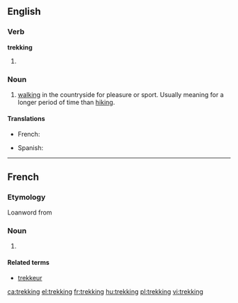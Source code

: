 ==English==

===Verb===
'''trekking'''

# {{present participle of|[[trek]]}}

===Noun===
{{en-noun|-}}

# [[walking]] in the countryside for pleasure or sport. Usually meaning for a longer period of time than [[hiking]].

====Translations====
{{trans-top|Walking, hiking}}
* French: {{t+|fr|trekking|m}}
{{trans-mid}}
* Spanish: {{t+|es|senderismo|m}}
{{trans-bottom}}

----

==French==

===Etymology===
Loanword from {{etyl|en|fr}}

===Noun===
{{fr-noun|m}}

# {{l|en|trekking}}

====Related terms====
* [[trekkeur]]
[[ca:trekking]]
[[el:trekking]]
[[fr:trekking]]
[[hu:trekking]]
[[pl:trekking]]
[[vi:trekking]]